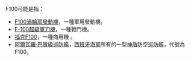 F100可能是指：

* [[F100渦輪扇發動機|F100渦輪扇發動機]]，一種軍用發動機。
* [[F-100超級軍刀機|F-100超級軍刀機]]，一種戰鬥機。
* [[福克F100|福克F100]]，一種商用機 。
* [[阿爾瓦羅·巴贊級巡防艦|阿爾瓦羅·巴贊級巡防艦]]，[[西班牙海軍|西班牙海軍]]所有的一型[[神盾戰鬥系統|神盾]]防空[[巡防艦|巡防艦]]，代號為F100。

{{disambig}}